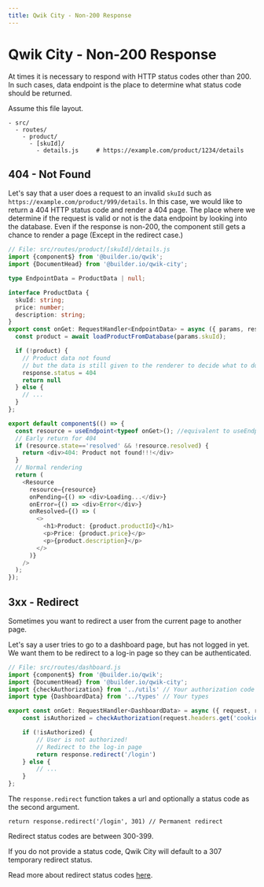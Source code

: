 ```yaml
---
title: Qwik City - Non-200 Response
---
```


# Qwik City - Non-200 Response

At times it is necessary to respond with HTTP status codes other than 200. In such cases, data endpoint is the place to determine what status code should be returned.

Assume this file layout.
```
- src/
  - routes/
    - product/
      - [skuId]/
        - details.js     # https://example.com/product/1234/details
```

## 404 - Not Found

Let's say that a user does a request to an invalid `skuId` such as `https://example.com/product/999/details`. In this case, we would like to return a 404 HTTP status code and render a 404 page. The place where we determine if the request is valid or not is the data endpoint by looking into the database. Even if the response is non-200, the component still gets a chance to render a page (Except in the redirect case.)

```typescript
// File: src/routes/product/[skuId]/details.js
import {component$} from '@builder.io/qwik';
import {DocumentHead} from '@builder.io/qwik-city';

type EndpointData = ProductData | null;

interface ProductData {
  skuId: string;
  price: number;
  description: string;
}
export const onGet: RequestHandler<EndpointData> = async ({ params, response }) => {
  const product = await loadProductFromDatabase(params.skuId);

  if (!product) {
    // Product data not found
    // but the data is still given to the renderer to decide what to do
    response.status = 404
    return null
  } else {
    // ...
  }
};

export default component$(() => {
  const resource = useEndpoint<typeof onGet>(); //equivalent to useEndpoint<EndpointData>
  // Early return for 404
  if (resource.state=='resolved' && !resource.resolved) {
    return <div>404: Product not found!!!</div>
  }
  // Normal rendering
  return (
    <Resource 
      resource={resource}
      onPending={() => <div>Loading...</div>}
      onError={() => <div>Error</div>}
      onResolved={() => (
        <>
          <h1>Product: {product.productId}</h1>
          <p>Price: {product.price}</p>
          <p>{product.description}</p>
        </>
      )}
    />
  );
});
```

## 3xx - Redirect

Sometimes you want to redirect a user from the current page to another page.

Let's say a user tries to go to a dashboard page, but has not logged in yet. We want them to be redirect to a log-in page so they can be authenticated.

```typescript
// File: src/routes/dashboard.js
import {component$} from '@builder.io/qwik';
import {DocumentHead} from '@builder.io/qwik-city';
import {checkAuthorization} from '../utils' // Your authorization code
import type {DashboardData} from '../types' // Your types

export const onGet: RequestHandler<DashboardData> = async ({ request, response }) => {
	const isAuthorized = checkAuthorization(request.headers.get('cookie'));

	if (!isAuthorized) {
		// User is not authorized!
		// Redirect to the log-in page
		return response.redirect('/login')
	} else {
		// ...
	}
};
```

The `response.redirect` function takes a url and optionally a status code as the second argument. 

```tsx
return response.redirect('/login', 301) // Permanent redirect
```

Redirect status codes are between 300-399. 

If you do not provide a status code, Qwik City will default to a 307 temporary redirect status.

Read more about redirect status codes [here](https://developer.mozilla.org/en-US/docs/Web/HTTP/Status#redirection_messages). 